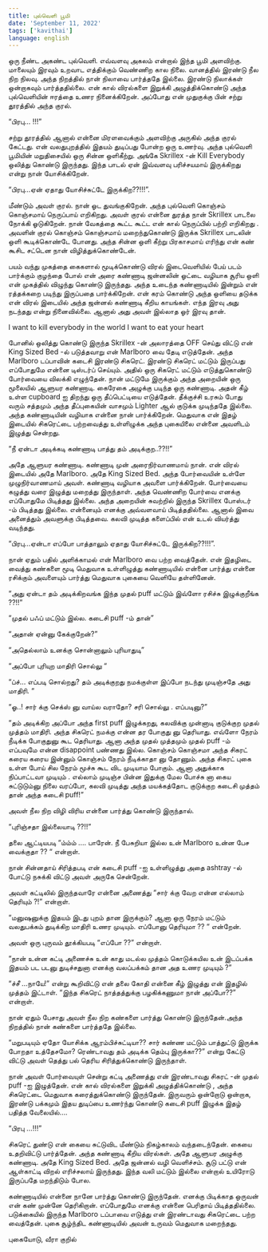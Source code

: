 ```yaml
---
title: புல்வெளி பூமி
date: 'September 11, 2022'
tags: ['kavithai']
language: english
---
```


ஒரு நீண்ட அகண்ட புல்வெளி. எவ்வளவு அகலம் என்றால் இந்த பூமி அளவிற்கு. மாலையும் இரவும் உறவாட எத்திக்கும் வெண்ணிற கால நிலை. வானத்தில் இரண்டு நீல நிற நிலவு. அந்த நிறத்தில் நான் நிலாவை பார்த்ததே இல்லை. இரண்டு நிலாக்கள் ஒன்றாகவும் பார்த்ததில்லை. என் கால் விரல்களை இறுக்கி அழுத்திக்கொண்டு அந்த புல்வெளியின் ஈரத்தை உணர நினைக்கிறேன். அப்போது என் முதுகுக்கு பின் சற்று தூரத்தில் அந்த குரல்.

“பிரபு… !!!”

சற்று தூரத்தில் ஆனால் என்னை மிரளவைக்கும் அளவிற்கு அருகில் அந்த குரல் கேட்டது. என் வலதுபுறத்தில் இதயம் துடிப்பது போன்ற ஒரு உணர்வு. அந்த புல்வெளி பூமியின் மறுதிசையில் ஒரு சின்ன ஒளிகீற்று. அங்கே Skrillex -ன் Kill Everybody ஒலித்து கொண்டு இருந்தது. இந்த பாடல் ஏன் இவ்வளவு பரிச்சயமாய் இருக்கிறது என்று நான் யோசிக்கிறேன்.

“பிரபு…ஏன் ஏதாது யோசிச்சுட்டே இருக்கிற??!!!”.

மீண்டும் அவள் குரல். நான் ஓட துவங்குகிறேன். அந்த புல்வெளி கொஞ்சம் கொஞ்சமாய் நெருப்பாய் எறிகிறது. அவள் குரல் என்னை துரத்த நான் Skrillex பாடலை நோக்கி ஓடுகிறேன். நான் வேகத்தை கூட்ட கூட்ட என் கால் நெருப்பில் பற்றி எறிகிறது . அவளின் குரல் கொஞ்சம் கொஞ்சமாய் மறைந்துகொண்டு இருக்க Skrillex பாடலின் ஒளி கூடிக்கொண்டே போனது. அந்த சின்ன ஒளி கீற்று பிரகாசமாய் எரிந்து என் கண் கூசிட சட்டென நான் விழித்துக்கொண்டேன்.

பயம் வந்து முகத்தை கைகளால் மூடிக்கொண்டு விரல் இடைவெளியில் பேய் படம் பார்க்கும் குழந்தை போல் என் அரை கண்ணாடி ஜன்னலின் ஓட்டை வழியாக சூரிய ஒளி என் முகத்தில் விழுந்து கொண்டு இருந்தது. அந்த உடைந்த கண்ணாடியில் இன்றும் என் ரத்தக்கறை படிந்து இருப்பதை பார்க்கிறேன். என் கரம் கொண்டு அந்த ஒளியை தடுக்க என் விரல் இடையில் அந்த ஜன்னல் கண்ணாடி கீறிய காயங்கள். எந்த இரவு அது நடந்தது என்று நினைவில்லை. ஆனால் அது அவள் இல்லாத ஓர் இரவு தான்.

I want to kill everybody in the world
I want to eat your heart

போனில் ஒலித்து கொண்டு இருந்த Skrillex -ன் அலாரத்தை OFF செய்து விட்டு என் King Sized Bed -ல் படுத்தவாறு என் Marlboro வை தேடி எடுத்தேன். அந்த Marlboro டப்பாவின் கடைசி இரண்டு சிகரெட். இரண்டு சிகரெட் மட்டும் இருப்பது எப்போதுமே என்னை டிஸ்டர்ப் செய்யும். அதில் ஒரு சிகரெட் மட்டும் எடுத்துகொண்டு போர்வையை விலக்கி எழுந்தேன். நான் மட்டுமே இருக்கும் அந்த அறையின் ஒரு மூலையில் ஆளுயர கண்ணாடி. கைரேகை அழுக்கு படிந்த ஒரு கண்ணாடி. அதன் கீழ் உள்ள cupboard ஐ திறந்து ஒரு தீப்பெட்டியை எடுத்தேன். தீக்குச்சி உரசும் போது வரும் சத்தமும் அந்த தீப்புகையின் வாசமும் Lighter ஆல் குடுக்க முடிந்ததே இல்லை. அந்த கண்ணாடியின் வழியாக என்னை நான் பார்க்கிறேன். மெதுவாக என் இதழ் இடையில் சிகரெட்டை பற்றவைத்து உள்ளிழுக்க அந்த புகையிலை என்னை அவளிடம் இழுத்து சென்றது.

“நீ ஏன்டா அடிக்கடி கண்ணாடி பாத்து தம் அடிக்குற..??!!”

அதே ஆளுயர கண்ணாடி. கண்ணாடி முன் அரைநிர்வாணமாய் நான். என் விரல் இடையில் அதே Marlboro.
அதே King Sized Bed. அந்த போர்வையின் உள்ளே முழுநிர்வாணமாய் அவள். கண்ணாடி வழியாக அவளை பார்க்கிறேன். போர்வையை கழுத்து வரை இழுத்து மறைத்து இருந்தாள். அந்த வெண்ணிற போர்வை எனக்கு எப்போதுமே பிடித்தது இல்லை. அந்த அறையின் சுவற்றில் இருந்த Skrillex போஸ்டர் -ம் பிடித்தது இல்லை. என்னையும் எனக்கு அவ்வளவாய் பிடித்ததில்லை. ஆனால் இவை அனைத்தும் அவளுக்கு பிடித்தவை. கலவி முடித்த களைப்பில் என் உடல் வியர்த்து வடிந்தது.

“பிரபு…ஏன்டா எப்போ பாத்தாலும் ஏதாது யோசிச்சுட்டே இருக்கிற??!!!”.

நான் ஏதும் பதில் அளிக்காமல் என் Marlboro வை பற்ற வைத்தேன். என் இதழிடை வைத்து கண்களை மூடி மெதுவாக உள்ளிழுத்து கண்ணாடியில் என்னை பார்த்து என்னை ரசிக்கும் அவளையும் பார்த்து மெதுவாக புகையை வெளியே தள்ளினேன்.

“அது ஏன்டா தம் அடிக்கிறவங்க இந்த முதல் puff மட்டும் இவ்ளோ ரசிச்சு இழுக்குறீங்க ??!!”

“முதல் பஃப் மட்டும் இல்ல. கடைசி puff -ம் தான்”

“அதான் ஏன்னு கேக்குறேன்?”

“அதெல்லாம் உனக்கு சொன்னாலும் புரியாதுடி”

“அப்போ புரியுற மாதிரி சொல்லு “

“ப்ச்… எப்படி சொல்றது? தம் அடிக்குறது நமக்குள்ள இப்போ நடந்து முடிஞ்சதே அது மாதிரி. “

“ஓ..! சார் க்கு செக்ஸ் னு வாய்ல வராதோ? சரி சொல்லு . எப்படினு?”

“தம் அடிக்கிற அப்போ அந்த first puff இழுக்கறது, கலவிக்கு முன்னாடி குடுக்குற முதல் முத்தம் மாதிரி. அந்த சிகரெட் நமக்கு என்ன தர போகுது னு தெரியாது. எவ்ளோ நேரம் நீடிக்க போகுதுனு கூட தெரியாது. ஆனா அந்த முதல் முத்தமும் முதல் puff -ம் எப்பவுமே என்ன disappoint பண்ணது இல்ல. கொஞ்சம் கொஞ்சமா அந்த சிகரட் கரைய கரைய இன்னும் கொஞ்சம் நேரம் நீடிக்காதா னு தோணும். அந்த சிகரட் புகை உள்ள போய் சில நேரம் மூச்சு கூட விட முடியாம போகும். ஆனா அதுக்காக நிப்பாட்டவா முடியும் . எல்லாம் முடிஞ்ச பின்ன இதுக்கு மேல போச்சு னா கைய சுட்டுடும்னு நிலை வரப்போ, கலவி முடித்து அந்த மயக்கத்தோட குடுக்குற கடைசி முத்தம் தான் அந்த கடைசி puff!”

அவள் நீல நிற விழி விரிய என்னை பார்த்து கொண்டு இருந்தால்.

“புரிஞ்சதா இல்லையாடி ??!!”

தலை ஆட்டியபடி “ம்ம்ம் …. பாரேன். நீ பேசுறியா இல்ல உன் Marlboro உன்ன பேச வைக்குதா ?? “ என்றாள்.

நான் சின்னதாய் சிரித்தபடி என் கடைசி puff -ஐ உள்ளிழுத்து அதை ashtray -ல் போட்டு நசுக்கி விட்டு அவள் அருகே சென்றேன்.

அவள் கட்டிலில் இருந்தவாரே என்னை அணைத்து “சார் க்கு வேற என்ன எல்லாம் தெரியும் ?!” என்றாள்.

“மனுஷனுக்கு இதயம் இடது புறம் தான இருக்கும்? ஆனா ஒரு நேரம் மட்டும் வலதுபக்கம் துடிக்கிற மாதிரி உணர முடியும். எப்போனு தெரியுமா ?? “ என்றேன்.

அவள் ஒரு புருவம் தூக்கியபடி “எப்போ ??” என்றாள்.

“நான் உன்ன கட்டி அணைச்சு உன் காது மடல்ல முத்தம் கொடுக்கயில உன் இடப்பக்க இதயம் பட படனு துடிச்சதுனா எனக்கு வலப்பக்கம் தான அத உணர முடியும் ?”

“ச்சீ …நாயே!” என்று கூறிவிட்டு என் தலை கோதி என்னை கீழ் இழுத்து என் இதழில் முத்தம் இட்டாள்.
“இந்த சிகரெட் நாத்தத்துக்கு பழகிக்கணுமா நான் அப்போ??” என்றாள்.

நான் ஏதும் பேசாது அவள் நீல நிற கண்களை பார்த்து கொண்டு இருந்தேன்.அந்த நிறத்தில் நான் கண்களை பார்த்ததே இல்லை.

“மறுபடியும் ஏதோ யோசிக்க ஆரம்பிச்சுட்டியா?? சார் கண்ண மட்டும் பாத்துட்டு இருக்க போறதா உத்தேசமோ? ரெண்டாவது தம் அடிக்க தெம்பு இருக்கா??” என்று கேட்டு விட்டு அவள் தெத்து பல் தெரிய சிரித்துக்கொண்டு இருந்தாள்.

நான் அவள் போர்வையுள் சென்று கட்டி அணைத்து என் இரண்டாவது சிகரட் -ன் முதல் puff -ஐ இழுத்தேன். என் கால் விரல்களை இறுக்கி அழுத்திக்கொண்டு , அந்த சிகரெட்டை மெதுவாக கரைத்துக்கொண்டு இருந்தேன். இருவரும் ஒன்றோடு ஒன்றாக, இரண்டு பக்கமும் இதய துடிப்பை உணர்ந்து கொண்டு கடைசி puff இழுக்க இதழ் பதித்த வேலையில்….

“பிரபு …!!!”

சிகரெட் துண்டு என் கையை சுட்டுவிட மீண்டும் நிகழ்காலம் வந்தடைந்தேன். கையை உதறிவிட்டு பார்த்தேன். அந்த கண்ணாடி கீறிய விரல்கள். அதே ஆளுயர அழுக்கு கண்ணாடி. அதே King Sized Bed. அதே ஜன்னல் வழி வெளிச்சம். சூடு பட்டு என் ஆள்காட்டி விறல் எரிச்சலாய் இருந்தது. இந்த வலி மட்டும் இல்லை என்றால் உயிரோடு இருப்பதே மறந்திடும் போல.

கண்ணாடியில் என்னை நானே பார்த்து கொண்டு இருந்தேன். எனக்கு பிடிக்காத ஒருவன் என் கண் முன்னே தெரிகிறான். எப்போதுமே எனக்கு என்னை பெரிதாய் பிடித்ததில்லை. படுக்கையில் இருந்த Marlboro டப்பாவை எடுத்து என் இரண்டாவது சிகரெட்டை பற்ற வைத்தேன். புகை சூழ்ந்திட கண்ணாடியில் அவன் உருவம் மெதுவாக மறைந்தது.

புகையோடு,
வீரா குறில்




